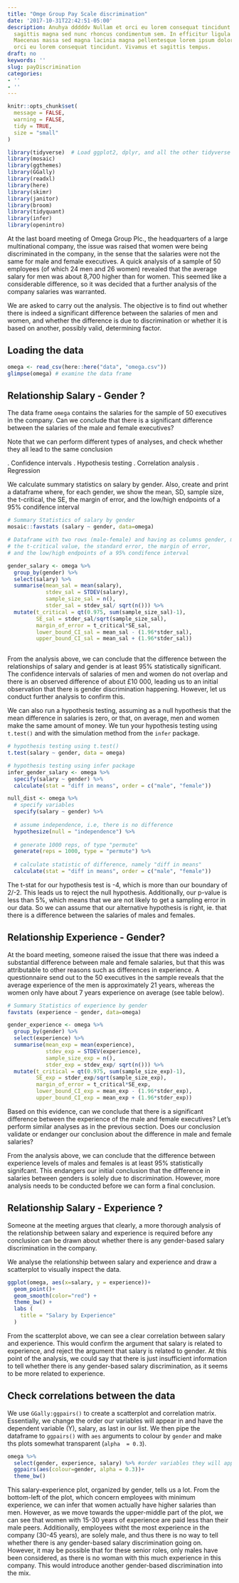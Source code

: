 ```yaml
---
title: "Omge Group Pay Scale discrimination"
date: '2017-10-31T22:42:51-05:00'
description: Anuhya dddddv Nullam et orci eu lorem consequat tincidunt vivamus et
  sagittis magna sed nunc rhoncus condimentum sem. In efficitur ligula tate urna.
  Maecenas massa sed magna lacinia magna pellentesque lorem ipsum dolor. Nullam et
  orci eu lorem consequat tincidunt. Vivamus et sagittis tempus.
draft: no
keywords: ''
slug: payDiscrimination
categories:
- ''
- ''
---
```


```r
knitr::opts_chunk$set(
  message = FALSE,
  warning = FALSE,
  tidy = TRUE,
  size = "small"
)
```

```r
library(tidyverse)  # Load ggplot2, dplyr, and all the other tidyverse packages
library(mosaic)
library(ggthemes)
library(GGally)
library(readxl)
library(here)
library(skimr)
library(janitor)
library(broom)
library(tidyquant)
library(infer)
library(openintro)
```

At the last board meeting of Omega Group Plc., the headquarters of a large multinational company, the issue was raised that women were being discriminated in the company, in the sense that the salaries were not the same for male and female executives. A quick analysis of a sample of 50 employees (of which 24 men and 26 women) revealed that the average salary for men was about 8,700 higher than for women. This seemed like a considerable difference, so it was decided that a further analysis of the company salaries was warranted. 

We are asked to carry out the analysis. The objective is to find out whether there is indeed a significant difference between the salaries of men and women, and whether the difference is due to discrimination or whether it is based on another, possibly valid, determining factor. 

## Loading the data


```r
omega <- read_csv(here::here("data", "omega.csv"))
glimpse(omega) # examine the data frame
```

## Relationship Salary - Gender ?

The data frame `omega`  contains the salaries for the sample of 50 executives in the company. Can we conclude that there is a significant difference between the salaries of the male and female executives?

Note that we can perform different types of analyses, and check whether they all lead to the same conclusion 

.	Confidence intervals
.	Hypothesis testing
.	Correlation analysis
.	Regression

We calculate summary statistics on salary by gender. Also, create and print a dataframe where, for each gender, we show the mean, SD, sample size, the t-critical, the SE, the margin of error, and the low/high endpoints of a 95% condifence interval

```r
# Summary Statistics of salary by gender
mosaic::favstats (salary ~ gender, data=omega)

# Dataframe with two rows (male-female) and having as columns gender, mean, SD, sample size, 
# the t-critical value, the standard error, the margin of error, 
# and the low/high endpoints of a 95% condifence interval

gender_salary <- omega %>%
  group_by(gender) %>%
  select(salary) %>%
  summarise(mean_sal = mean(salary),
            stdev_sal = STDEV(salary),
            sample_size_sal = n(),
            stder_sal = stdev_sal/ sqrt(n())) %>%
  mutate(t_critical = qt(0.975, sum(sample_size_sal)-1),
         SE_sal = stder_sal/sqrt(sample_size_sal),
         margin_of_error = t_critical*SE_sal,
         lower_bound_CI_sal = mean_sal - (1.96*stder_sal),
         upper_bound_CI_sal = mean_sal + (1.96*stder_sal))
  
```


From the analysis above, we can conclude that the difference between the relationships of salary and gender is at least 95% statistically significant. The confidence intervals of salaries of men and women do not overlap and there is an observed difference of about £10 000, leading us to an initial observation that there is gender discrimination happening. However, let us conduct further analysis to confirm this.


We can also run a hypothesis testing, assuming as a null hypothesis that the mean difference in salaries is zero, or that, on average, men and women make the same amount of money. We tun your hypothesis testing using `t.test()` and with the simulation method from the `infer` package.

```r
# hypothesis testing using t.test() 
t.test(salary ~ gender, data = omega)

# hypothesis testing using infer package
infer_gender_salary <- omega %>%
  specify(salary ~ gender) %>%
  calculate(stat = "diff in means", order = c("male", "female"))

null_dist <- omega %>%
  # specify variables
  specify(salary ~ gender) %>%
  
  # assume independence, i.e, there is no difference
  hypothesize(null = "independence") %>%
  
  # generate 1000 reps, of type "permute"
  generate(reps = 1000, type = "permute") %>%
  
  # calculate statistic of difference, namely "diff in means"
  calculate(stat = "diff in means", order = c("male", "female"))

```


The t-stat for our hypothesis test is -4, which is more than our boundary of 2/-2. This leads us to reject the null hypothesis. Additionally, our p-value is less than 5%, which means that we are not likely to get a sampling error in our data. So we can assume that our alternative hypothesis is right, ie. that there is a difference between the salaries of males and females.

## Relationship Experience - Gender?

At the board meeting, someone raised the issue that there was indeed a substantial difference between male and female salaries, but that this was attributable to other reasons such as differences in experience. A questionnaire send out to the 50 executives in the sample reveals that the average experience of the men is approximately 21 years, whereas the women only have about 7 years experience on average (see table below).

```r
# Summary Statistics of experience by gender
favstats (experience ~ gender, data=omega)

gender_experience <- omega %>%
  group_by(gender) %>%
  select(experience) %>%
  summarise(mean_exp = mean(experience),
            stdev_exp = STDEV(experience),
            sample_size_exp = n(),
            stder_exp = stdev_exp/ sqrt(n())) %>%
  mutate(t_critical = qt(0.975, sum(sample_size_exp)-1),
         SE_exp = stder_exp/sqrt(sample_size_exp),
         margin_of_error = t_critical*SE_exp,
         lower_bound_CI_exp = mean_exp - (1.96*stder_exp),
         upper_bound_CI_exp = mean_exp + (1.96*stder_exp))
```

Based on this evidence, can we conclude that there is a significant difference between the experience of the male and female executives? Let's perform similar analyses as in the previous section. Does our conclusion validate or endanger our conclusion about the difference in male and female salaries?  

From the analysis above, we can conclude that the difference between experience levels of males and females is at least 95% statistically signifcant. This endangers our initial conclusion that the difference in salaries between genders is solely due to discrimination. However, more analysis needs to be conducted before we can form a final conclusion. 

## Relationship Salary - Experience ?

Someone at the meeting argues that clearly, a more thorough analysis of the relationship between salary and experience is required before any conclusion can be drawn about whether there is any gender-based salary discrimination in the company.

We analyse the relationship between salary and experience and draw a scatterplot to visually inspect the data.


```r

ggplot(omega, aes(x=salary, y = experience))+
  geom_point()+
  geom_smooth(color="red") +
  theme_bw() +
  labs (
    title = "Salary by Experience"
  )
```

From the scatterplot above, we can see a clear correlation between salary and experience. This would confirm the argument that salary is related to experience, and reject the argument that salary is related to gender. At this point of the analysis, we could say that there is just insufficient information to tell whether there is any gender-based salary discrimination, as it seems to be more related to experience. 

## Check correlations between the data

We use `GGally:ggpairs()` to create a scatterplot and correlation matrix. Essentially, we change the order our variables will appear in and have the dependent variable (Y), salary, as last in our list. We then pipe the dataframe to `ggpairs()` with `aes` arguments to colour by `gender` and make ths plots somewhat transparent (`alpha  = 0.3`).

```r
omega %>% 
  select(gender, experience, salary) %>% #order variables they will appear in ggpairs()
  ggpairs(aes(colour=gender, alpha = 0.3))+
  theme_bw()
```


This salary-experience plot, organized by gender, tells us a lot. From the bottom-left of the plot, which concern employees with minimum experience, we can infer that women actually have higher salaries than men. However, as we move towards the upper-middle part of the plot, we can see that women with 15-30 years of experience are paid less than their male peers. Additionally, employees witht the most experience in the company (30-45 years), are solely male, and thus there is no way to tell whether there is any gender-based salary discrimination going on. However, it may be possible that for these senior roles, only males have been considered, as there is no woman with this much experience in this company. This would introduce another gender-based discrimination into the mix.
